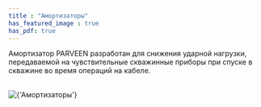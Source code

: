 ```yaml
---
title : "Амортизаторы"
has_featured_image : true
has_pdf: true
---
```


Амортизатор PARVEEN разработан для снижения ударной нагрузки, передаваемой на чувствительные скважинные приборы при спуске в скважине во время операций на кабеле.

<br />
<Image src={image} alt={'Амортизаторы'} />